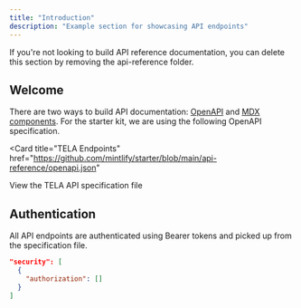 ```yaml
---
title: "Introduction"
description: "Example section for showcasing API endpoints"
---
```


<Note>
  If you're not looking to build API reference documentation, you can delete
  this section by removing the api-reference folder.
</Note>

## Welcome

There are two ways to build API documentation: [OpenAPI](https://mintlify.com/docs/api-playground/openapi/setup) and [MDX components](https://mintlify.com/docs/api-playground/mdx/configuration). For the starter kit, we are using the following OpenAPI specification.

<Card
  title="TELA Endpoints"
  href="https://github.com/mintlify/starter/blob/main/api-reference/openapi.json"
>
  View the TELA API specification file
</Card>

## Authentication

All API endpoints are authenticated using Bearer tokens and picked up from the specification file.

```json
"security": [
  {
    "authorization": []
  }
]
```

